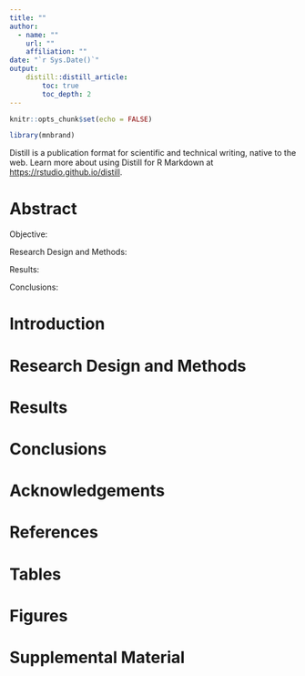 ```yaml
---
title: ""
author:
  - name: ""
    url: ""
    affiliation: ""
date: "`r Sys.Date()`"
output: 
    distill::distill_article:
        toc: true
        toc_depth: 2
---
```


```r
knitr::opts_chunk$set(echo = FALSE)
```

```r
library(mnbrand)
```

Distill is a publication format for scientific and technical writing, native to the web.
Learn more about using Distill for R Markdown at <https://rstudio.github.io/distill>.

# Abstract

Objective:

Research Design and Methods:

Results:

Conclusions:

# Introduction 

# Research Design and Methods

# Results

# Conclusions

# Acknowledgements

# References

# Tables

# Figures

# Supplemental Material
